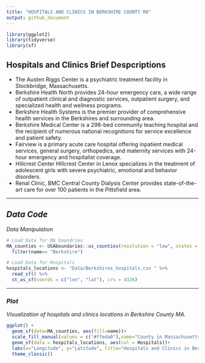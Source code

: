 ---
title: "HOSPITALS AND CLINICS IN BERKSHIRE COUNTY MA"
output: github_document
---

```{r setup, include=FALSE}

library(ggplot2)
library(tidyverse)
library(sf)
```

## **Hospitals and Clinics Brief Despcriptions**

* The Austen Riggs Center is a psychiatric treatment facility in Stockbridge, Massachusetts.
* Berkshire Health North provides 24-hour emergency care, a wide range of outpatient clinical and diagnostic services, outpatient surgery, and specialized health and wellness programs.
* Berkshire Health Systems is the premier provider of comprehensive health services in the Berkshires and surrounding area.
* Berkshire Medical Center is a 298-bed community teaching hospital and the recipient of numerous national recognitions for service excellence and patient safety.
* Fairview is a primary acute care hospital offering inpatient medical services, general surgery, orthopedics, and maternity services with 24-hour emergency and hospitalist coverage.
* Hillcrest Center Hillcrest Center in Lenox specializes in the treatment of adolescent girls with severe psychiatric, emotional and behavior disorders. 
* Renal Clinic, BMC Central County Dialysis Center provides state-of-the-art care for over 100 patients in the Pittsfield area. 


****
## *Data Code*

_Data Manipulation_

```{r}

# Load Data for MA boundries 
MA_counties <- USAboundaries::us_counties(resolution = "low", states = c("massachusetts")) %>%   select(-state_name) %>% 
  filter(name== "Berkshire")

# Load Data for Hospitals
hospitals_locations <- "Data/Berkshires_hospitals.csv " %>% 
  read_sf() %>% 
  st_as_sf(coords = c("lon", "lat"), crs = 4326)

```
****
### *Plot*

_Visualization of hospitals and clinics locations in Berkshire County MA._

```{r pressure, echo=FALSE}
ggplot() +
  geom_sf(data=MA_counties, aes(fill=name))+
  scale_fill_manual(values = c("#ffeda0"),name="County in Massachusetts")+
  geom_sf(data = hospitals_locations, aes(col = Hospitals))+
  labs(x="Longitude", y="Latitude", title="Hospitals and Clinics in Berkshire County")+
  theme_classic()
```


